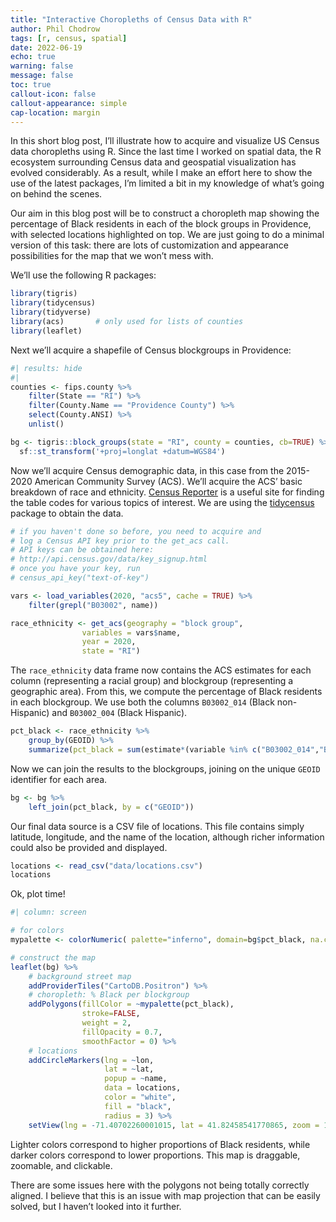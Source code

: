 ```yaml
---
title: "Interactive Choropleths of Census Data with R" 
author: Phil Chodrow
tags: [r, census, spatial]
date: 2022-06-19
echo: true
warning: false
message: false
toc: true
callout-icon: false
callout-appearance: simple
cap-location: margin
---
```


In this short blog post, I'll illustrate how to acquire and visualize US Census data choropleths using R. Since the last time I worked on spatial data, the R ecosystem surrounding Census data and geospatial visualization has evolved considerably. As a result, while I make an effort here to show the use of the latest packages, I'm limited a bit in my knowledge of what's going on behind the scenes. 

Our aim in this blog post will be to construct a choropleth map showing the percentage of Black residents in each of the block groups in Providence, with selected locations highlighted on top. We are just going to do a minimal version of this task: there are lots of customization and appearance possibilities for the map that we won't mess with. 

We'll use the following R packages: 

```r
library(tigris)
library(tidycensus)
library(tidyverse)
library(acs)       # only used for lists of counties
library(leaflet)
```

Next we'll acquire a shapefile of Census blockgroups in Providence: 

```r
#| results: hide
#| 
counties <- fips.county %>% 
	filter(State == "RI") %>% 
	filter(County.Name == "Providence County") %>%
	select(County.ANSI) %>% 
	unlist()

bg <- tigris::block_groups(state = "RI", county = counties, cb=TRUE) %>%
  sf::st_transform('+proj=longlat +datum=WGS84')
```

Now we'll acquire Census demographic data, in this case from the 2015-2020 American Community Survey (ACS). We'll acquire the ACS' basic breakdown of race and ethnicity. [Census Reporter](censusreporter.org/) is a useful site for finding the table codes for various topics of interest. We are using the [tidycensus](https://walker-data.com/tidycensus/articles/basic-usage.html) package to obtain the data. 
 
```r


# if you haven't done so before, you need to acquire and 
# log a Census API key prior to the get_acs call. 
# API keys can be obtained here: 
# http://api.census.gov/data/key_signup.html
# once you have your key, run 
# census_api_key("text-of-key")

vars <- load_variables(2020, "acs5", cache = TRUE) %>% 
	filter(grepl("B03002", name)) 

race_ethnicity <- get_acs(geography = "block group", 
                variables = vars$name, 
                year = 2020, 
                state = "RI")
```

The `race_ethnicity` data frame now contains the ACS estimates for each column (representing a racial group) and blockgroup (representing a geographic area). From this, we compute the percentage of Black residents in each blockgroup. We use both the columns `B03002_014` (Black non-Hispanic) and `B03002_004` (Black Hispanic). 

```r
pct_black <- race_ethnicity %>% 
	group_by(GEOID) %>% 
	summarize(pct_black = sum(estimate*(variable %in% c("B03002_014","B03002_004")))/sum(estimate))
```

Now we can join the results to the blockgroups, joining on the unique `GEOID` identifier for each area.  

```r
bg <- bg %>% 
	left_join(pct_black, by = c("GEOID"))
```

Our final data source is a CSV file of locations. This file contains simply latitude, longitude, and the name of the location, although richer information could also be provided and displayed. 

```r
locations <- read_csv("data/locations.csv")
locations
```

Ok, plot time! 

```r
#| column: screen

# for colors
mypalette <- colorNumeric( palette="inferno", domain=bg$pct_black, na.color="transparent")

# construct the map
leaflet(bg) %>% 
    # background street map
	addProviderTiles("CartoDB.Positron") %>%  
    # choropleth: % Black per blockgroup
	addPolygons(fillColor = ~mypalette(pct_black), 
                stroke=FALSE, 
                weight = 2,
                fillOpacity = 0.7,
                smoothFactor = 0) %>% 
    # locations
	addCircleMarkers(lng = ~lon, 
                     lat = ~lat, 
                     popup = ~name, 
                     data = locations, 
                     color = "white",
                     fill = "black", 
                     radius = 3) %>% 
    setView(lng = -71.40702260001015, lat = 41.82458541770865, zoom = 13)

```

Lighter colors correspond to higher proportions of Black residents, while darker colors correspond to lower proportions. This map is draggable, zoomable, and clickable. 

There are some issues here with the polygons not being totally correctly aligned. I believe that this is an issue with map projection that can be easily solved, but I haven't looked into it further. 


